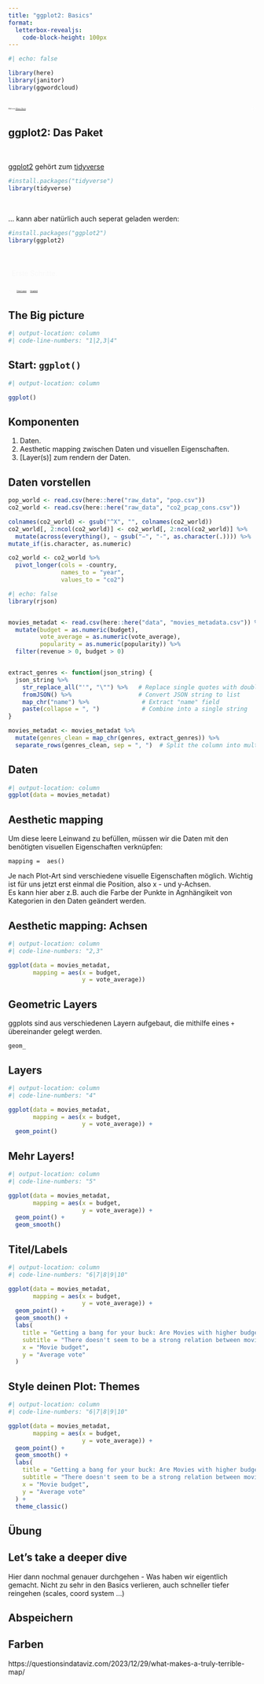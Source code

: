 ```yaml
---
title: "ggplot2: Basics"
format: 
  letterbox-revealjs:
    code-block-height: 100px
---
```



```r
#| echo: false

library(here)
library(janitor)
library(ggwordcloud)
```

## {background-image="images/ggplot_art.png" background-size="1160px" background-position="15%"}

::: {.absolute right="0.5%" bottom="0.5%" style="font-size:0.25em; padding: 0.15em 0.15em; background-color: rgba(255, 255, 255 .7); backdrop-filter: blur(5px); box-shadow: 0 0 1rem 0 rgba(255, 255, 255 .5); border-radius: 2. 5px;"}

Bild von [Allison Horst](https://allisonhorst.com/r-packages-functions).
:::

## ggplot2: Das Paket

\

[ggplot2](https://ggplot2.tidyverse.org/) gehört zum [tidyverse](https://www.tidyverse.org/)

```r
#install.packages("tidyverse")
library(tidyverse)
```

\

... kann aber natürlich auch seperat geladen werden:

```r
#install.packages("ggplot2")
library(ggplot2)
```

##  {background-image="images/babyfeet.jpg" background-size="1225px"}

::: {.absolute right="1.5%" top="1.5%" style="padding: 0.5em 0.5em; background-color: rgba(255, 255, 255, 0); backdrop-filter: blur(0px); box-shadow: 0 0 0rem 0 rgba(255, 255, 255, 0); color:#F8F8F8;"}
Erste Schritte.
:::


::: {.absolute right="0%" bottom="0%" style="font-size:0.25em; padding: 0.5em 0.5em; background-color: rgba(255, 255, 255, 0); backdrop-filter: blur(0px); box-shadow: 0 0 0rem 0 rgba(255, 255, 255, 0); color:#F8F8F8;"}

Foto von <a href="https://unsplash.com/de/@omarlopez1?utm_content=creditCopyText&utm_medium=referral&utm_source=unsplash">Omar Lopez</a> auf <a href="https://unsplash.com/de/fotos/person-die-babyfusse-halt-vTknj2OxDVg?utm_content=creditCopyText&utm_medium=referral&utm_source=unsplash">Unsplash</a>
:::

## The Big picture


```r
#| output-location: column
#| code-line-numbers: "1|2,3|4"


```


## Start: `ggplot()`
```r
#| output-location: column

ggplot()
```


## Komponenten

1. Daten.
2. [Aesthetic mapping]{.highlight} zwischen Daten und visuellen Eigenschaften.
3. [Layer(s)] zum rendern der Daten. 

## Daten vorstellen
```r
pop_world <- read.csv(here::here("raw_data", "pop.csv"))
co2_world <- read.csv(here::here("raw_data", "co2_pcap_cons.csv"))

colnames(co2_world) <- gsub("^X", "", colnames(co2_world)) 
co2_world[, 2:ncol(co2_world)] <- co2_world[, 2:ncol(co2_world)] %>% 
  mutate(across(everything(), ~ gsub("−", "-", as.character(.)))) %>% 
mutate_if(is.character, as.numeric) 

co2_world <- co2_world %>% 
  pivot_longer(cols = -country, 
               names_to = "year", 
               values_to = "co2")

```


```r
#| echo: false
library(rjson)


movies_metadat <- read.csv(here::here("data", "movies_metadata.csv")) %>% 
  mutate(budget = as.numeric(budget), 
         vote_average = as.numeric(vote_average), 
         popularity = as.numeric(popularity)) %>% 
  filter(revenue > 0, budget > 0)


extract_genres <- function(json_string) {
  json_string %>%
    str_replace_all("'", "\"") %>%   # Replace single quotes with double quotes
    fromJSON() %>%                   # Convert JSON string to list
    map_chr("name") %>%               # Extract "name" field
    paste(collapse = ", ")            # Combine into a single string
}

movies_metadat <- movies_metadat %>% 
  mutate(genres_clean = map_chr(genres, extract_genres)) %>% 
  separate_rows(genres_clean, sep = ", ")  # Split the column into multiple rows


```





## Daten

```r
#| output-location: column
ggplot(data = movies_metadat)
```


## Aesthetic mapping 

Um diese leere Leinwand zu befüllen, müssen wir die Daten mit den benötigten visuellen Eigenschaften verknüpfen: 

`mapping =  aes()`

Je nach Plot-Art sind verschiedene visuelle Eigenschaften möglich. Wichtig ist für uns jetzt erst einmal die Position, also x - und y-Achsen.  
Es kann hier aber z.B. auch die Farbe der Punkte in Agnhängikeit von Kategorien in den Daten geändert werden. 


## Aesthetic mapping: Achsen 

```r
#| output-location: column
#| code-line-numbers: "2,3"

ggplot(data = movies_metadat, 
       mapping = aes(x = budget, 
                     y = vote_average))
```

## Geometric Layers
ggplots sind aus verschiedenen Layern aufgebaut, die mithilfe eines `+` übereinander gelegt werden.  

`geom_`

## Layers

```r
#| output-location: column
#| code-line-numbers: "4"

ggplot(data = movies_metadat, 
       mapping = aes(x = budget, 
                     y = vote_average)) +
  geom_point()
```

## Mehr Layers!
```r
#| output-location: column
#| code-line-numbers: "5"

ggplot(data = movies_metadat, 
       mapping = aes(x = budget, 
                     y = vote_average)) +
  geom_point() +
  geom_smooth()
```

## Titel/Labels
```r
#| output-location: column
#| code-line-numbers: "6|7|8|9|10"

ggplot(data = movies_metadat, 
       mapping = aes(x = budget, 
                     y = vote_average)) +
  geom_point() +
  geom_smooth() +
  labs(
    title = "Getting a bang for your buck: Are Movies with higher budget also better?",
    subtitle = "There doesn't seem to be a strong relation between movie budget and average rating.",
    x = "Movie budget",
    y = "Average vote"
  )
```


## Style deinen Plot: Themes

```r
#| output-location: column
#| code-line-numbers: "6|7|8|9|10"

ggplot(data = movies_metadat, 
       mapping = aes(x = budget, 
                     y = vote_average)) +
  geom_point() +
  geom_smooth() +
  labs(
    title = "Getting a bang for your buck: Are Movies with higher budget also better?",
    subtitle = "There doesn't seem to be a strong relation between movie budget and average rating.",
    x = "Movie budget",
    y = "Average vote"
  ) +
  theme_classic()
```

## Übung


## Let's take a deeper dive
Hier dann nochmal genauer durchgehen - Was haben wir eigentlich gemacht. 
Nicht zu sehr in den Basics verlieren, auch schneller tiefer reingehen (scales, coord system ...)





## Abspeichern



## Farben 

https://questionsindataviz.com/2023/12/29/what-makes-a-truly-terrible-map/
